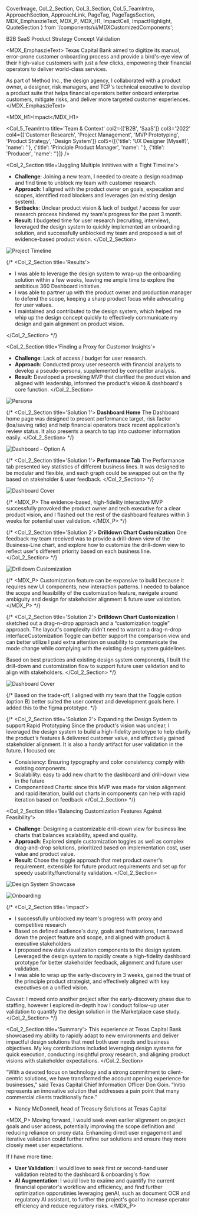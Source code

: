  CoverImage,
  Col_2_Section,
  Col_3_Section,
  Col_5_TeamIntro,
  ApproachSection,
  ApproachLink,
  PageTag,
  PageTagsSection,
  MDX_EmphaszieText,
  MDX_P,
  MDX_H1,
  ImpactCell,
  ImpactHighlight,
  QuoteSection
} from '/components/ui/MDXCustomizedComponents';

<CoverImage src="https://res.cloudinary.com/dtrdipypb/image/upload/v1713829915/TCP/DashboardCover_zhv7x2.png" />

<PageTagsSection>
  <PageTag>B2B SaaS</PageTag>
  <PageTag>Product Strategy</PageTag>
  <PageTag>Concept Validation</PageTag>
</PageTagsSection>

<MDX_EmphaszieText>
Texas Capital Bank aimed to digitize its manual, error-prone customer onboarding process and provide a bird's-eye view of their high-value customers with just a few clicks, empowering their financial operators to deliver world-class services.

As part of Method Inc., the design agency, I collaborated with a product owner, a designer, risk managers, and TCP's technical executive to develop a product suite that helps financial operators better onboard enterprise customers, mitigate risks, and deliver more targeted customer experiences.
</MDX_EmphaszieText>

<MDX_H1>Impact</MDX_H1>

<ImpactHighlight>
  <ImpactCell highlight='70%' description='Treasury Clients Onboarded Digitally'/>
  <ImpactCell highlight='3x' description='Projected Efficiency Increase'/>
  <ImpactCell highlight='3 Months' description='Estimated dev time unblocked'/>
</ImpactHighlight>

<Col_5_TeamIntro 
  title='Team & Context' 
  col2={['B2B', 'SaaS']} 
  col3='2022' 
  col4={['Customer Research', 'Project Management', 'MVP Prototyping', 'Product Strategy', 'Design System']}
  col5={[{'title': 'UX Designer (Myself)', 'name': ''}, {'title': 'Principle Product Manager', 'name': ''}, {'title': 'Producer', 'name': ''}]}
/>

<Col_2_Section title='Juggling Multiple Inititives with a Tight Timeline'>
- **Challenge**: Joining a new team, I needed to create a design roadmap and find time to unblock my team with customer research.
- **Approach**: I aligned with the product owner on goals, expecation and scopes, identified road blockers and leverages (an existing design system).
- **Setbacks**: Unclear product vision & lack of budget / access for user research process hindered my team's progress for the past 3 month.
- **Result**: I budgeted time for user research (recruiting, interview), leveraged the design system to quickly implemented an onboarding solution, and successfully unblocked my team and proposed a set of evidence-based product vision.
</Col_2_Section>

![Project Timeline](https://res.cloudinary.com/dtrdipypb/image/upload/v1714004890/TCP/ResizedPlanning_civkfh.png)


{/* <Col_2_Section title='Results'>

- I was able to leverage the design system to wrap-up the onboarding solution within a few weeks, leaving me ample time to explore the ambitious 360 Dashboard initiative.
- I was able to partner up with the product owner and production manager to defend the scope, keeping a sharp product focus while advocating for user values.
- I maintained and contributed to the design system, which helped me whip up the design concept quickly to effectively communicate my design and gain alignment on product vision.

</Col_2_Section> */}

<Col_2_Section title='Finding a Proxy for Customer Insights'>
- **Challenge**: Lack of access / budget for user research.
- **Approach**: Conducted proxy user research with financial analysts to develop a pseudo-persona, supplemented by competitor analysis.
- **Result**: Developed a provoking MVP that clarified the product vision and aligned with leadership, informed the product's vision & dashboard's core function.
</Col_2_Section>

![Persona](https://res.cloudinary.com/dtrdipypb/image/upload/v1713838041/TCP/Persona_and_Sketch_quys9q.png)

{/* <Col_2_Section title='Solution 1'>
**Dashboard Home**
The Dashboard home page was designed to present performance target, risk factor (loa/saving ratio) and help financial operators track recent application's review status. It also presents a search to tap into customer information easily.
</Col_2_Section> */}

![Dashboard - Option A](https://res.cloudinary.com/dtrdipypb/image/upload/v1713829915/TCP/DashboardA_il5avi.png)

{/* <Col_2_Section title='Solution 1'>
**Performance Tab**
The Performance tab presented key statistics of different business lines. It was designed to be modular and flexible, and each graph could be swapped out on the fly based on stakeholder & user feedback.
</Col_2_Section> */}

![Dashboard Cover](https://res.cloudinary.com/dtrdipypb/image/upload/v1713829915/TCP/DashboardCover_zhv7x2.png)

{/* <MDX_P>
The evidence-based, high-fidelity interactive MVP successfully provoked the product owner and tech executive for a clear product vision, and I flashed out the rest of the dashboard features within 3 weeks for potential user validation.
</MDX_P> */}

{/* <Col_2_Section title='Solution 2'>
**Drilldown Chart Customization**
One feedback my team received was to provide a drill-down view of the Business-Line chart, and explore how to customize the drill-down view to reflect user's different priority based on each business line.
</Col_2_Section> */}

![Drilldown Customization](https://res.cloudinary.com/dtrdipypb/image/upload/v1713829916/TCP/Drilldown_Customization_czohhz.png)

{/* <MDX_P>
Customization feature can be expansive to build because it requires new UI components, new interaction patterns. I needed to balance the scope and feasibility of the customization feature, navigate around ambiguity and design for stakeholder alignment & future user validation.
</MDX_P> */}

{/* <Col_2_Section title='Solution 2'>
**Drilldown Chart Customization**
I sketched out a drag-n-drop approach and a “customization toggle” approach. The layout's complexity didn't need to warrant a drag-n-drop interfaceCustomization Toggle can better support the comparison view and can better utilize I paid extra attention on usability to communicate the mode change while complying with the existing design system guidelines.

Based on best practices and existing design system components, I built the drill-down and customization flow to support future user validation and to align with stakeholders.
</Col_2_Section> */}

![Dashboard Cover](https://res.cloudinary.com/dtrdipypb/image/upload/v1713829915/TCP/CustomizationComparision_j8ushh.png)

{/* Based on the trade-off, I aligned with my team that the Toggle option (option B) better suited the user context and development goals here. I added this to the figma prototype. */}

{/* <Col_2_Section title='Solution 2'>
Expanding the Design System to support Rapid Prototyping
Since the product's vision was unclear, I leveraged the design system to build a high-fidelity prototype to help clarify the product's features & delivered customer value, and effectively gained stakeholder alignment. It is also a handy artifact for user validation in the future. I focused on:
- Consistency: Ensuring typography and color consistency comply with existing components.
- Scalability: easy to add new chart to the dashboard and drill-down view in the future
- Componentized Charts: since this MVP was made for vision alignment and rapid iteration, build out charts in components can help with rapid iteration based on feedback
</Col_2_Section> */}

<Col_2_Section title='Balancing Customization Features Against Feasibility'>
- **Challenge**: Designing a customizable drill-down view for business line charts that balances scalability, speed and quality.
- **Approach**: Explored simple customization toggles as well as complex drag-and-drop solutions, prioritized based on implementation cost, user value and product value.
- **Result**: Chose the toggle approach that met product owner's requirement, extensible for future product requirements and set up for speedy usability/functionality validation.
</Col_2_Section>

![Design System Showcase](https://res.cloudinary.com/dtrdipypb/image/upload/v1713829916/TCP/TCP_DS_tulaf9.jpg)

![Onboarding](https://res.cloudinary.com/dtrdipypb/image/upload/v1713829916/TCP/Onboarding_nz6hhy.png)

{/* <Col_2_Section title='Impact'>

- I successfully unblocked my team's progress with proxy and competitive research
- Based on defined audience's duty, goals and frustrations, I narrowed down the project feature and scope, and aligned with product & executive stakeholders
- I proposed new data visualization components to the design system. Leveraged the design system to rapidly create a high-fidelity dashboard prototype for better stakeholder feedback, alignment and future user validation.
- I was able to wrap up the early-discovery in 3 weeks, gained the trust of the principle product strategist, and effectively aligned with key executives on a unified vision.

Caveat:
I moved onto another project after the early-discovery phase due to staffing, however I explored in-depth how I conduct follow-up user validation to quantify the design solution in the Marketplace case study.
</Col_2_Section> */}

<Col_2_Section title='Summary'>
This experience at Texas Capital Bank showcased my ability to rapidly adapt to new environments and deliver impactful design solutions that meet both user needs and business objectives. My key contributions included leveraging design systems for quick execution, conducting insightful proxy research, and aligning product visions with stakeholder expectations.
</Col_2_Section>

<QuoteSection>
“With a devoted focus on technology and a strong commitment to client-centric solutions, we have transformed the account opening experience for businesses,” said Texas Capital Chief Information Officer Don Goin. “Initio represents an innovative solution that addresses a pain point that many commercial clients traditionally face.”

- Nancy McDonnell, head of Treasury Solutions at Texas Capital
</QuoteSection>

<MDX_P>
Moving forward, I would seek even earlier alignment on project goals and user access, potentially improving the scope definition and reducing reliance on proxy data. Enhancing direct user engagement and iterative validation could further refine our solutions and ensure they more closely meet user expectations.

If I have more time:
- **User Validation**: I would love to seek first or second-hand user validation related to the dashboard & onboarding's flow.
- **AI Augmentation**: I would love to exaime and quantify the current financial operator's workflow and efficiency, and find further optimization opporutinies leveraging genAI, such as document OCR and regulatory AI assistant, to further the project's goal to increase operator efficiency and reduce regulatory risks.
</MDX_P>